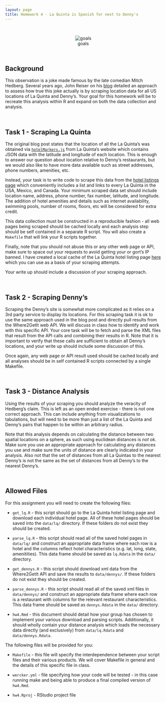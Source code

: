 ```yaml
---
layout: page
title: Homework 4 - La Quinta is Spanish for next to Denny's
---
```


<br/>
<div style="text-align:center">
![goals](imgs/hedberg.jpg)
</div>
<br/>

## Background

This observation is a joke made famous by the late comedian Mitch Hedberg. Several years ago, John Reiser on his [blog](http://njgeo.org/2014/01/30/mitch-hedberg-and-gis/) detailed an approach to assess how true this joke actually is by scraping location data for all US locations of La Quinta and Denny's. Your goal for this homework will be to recreate this analysis within R and expand on both the data collection and analysis.

<br/>

##  Task 1 - Scraping La Quinta

The original blog post states that the location of all the La Quinta's was obtained via [`hotelMarkers.js`](http://www.lq.com/lq/data/hotelMarkers.js) from La Quinta's website which contains JSON data with the latitude and longitude of each location. This is enough to answer our question about location relative to Denny's restaurants, but we would also like to have more data available such as street addresses, phone numbers, amenities, etc.

Instead, your task is to write code to scrape this data from the [hotel listings page](http://www.lq.com/en/findandbook/hotel-listings.html) which conveniently includes a list and links to every La Quinta in the USA, Mexico, and Canada. Your minimum scraped data set should include location name, address, phone number, fax number, latitude, and longitude. The addition of hotel amenities and details such as internet availability, swimming pools, number of rooms, floors, etc will be considered for extra credit.

This data collection must be constructed in a reproducible fashion - all web pages being scraped should be cached locally and each analysis step should be self contained in a separate R script. You will also create a `Makefile` that will link your R scripts together. 

Finally, note that you should not abuse this or any other web page or API, make sure to space out your requests to avoid getting your or gort's IP banned. I have created a local cache of the La Quinta hotel listing page [here](http://www2.stat.duke.edu/~cr173/lq/www.lq.com/en/findandbook/hotel-listings.html) which you can use as a basis of your scraping attempts.

Your write up should include a discussion of your scraping approach.

<br/>

## Task 2 - Scraping Denny's

Scraping the Denny's site is somewhat more complicated as it relies on a 3rd party service to display its locations. For this scraping task it is ok to use the same approach used in the blog post and directly pull results from the Where2GetIt web API. We will discuss in class how to identify and work with this specific API. Your core task will be to fetch and parse the XML files that result from the API calls and combining their results in R. Note that it is important to verify that these calls are sufficient to obtain all Denny's locations, and your write up should include some discussion of this.

Once again, any web page or API result used should be cached locally and all analyses should be in self contained R scripts connected by a single Makefile.

<br/>

## Task 3 - Distance Analysis

Using the results of your scraping you should analyze the veracity of Hedberg's claim. This is left as an open ended exercise - there is not one correct approach. This can include anything from visualizations to tabulations, but will need to be more than just a list of the La Quinta and Denny's pairs that happen to be within an arbitrary radius.

Note that this analysis depends on calculating the distance between two spatial locations on a sphere, as such using euclidean distances is *not ok*. Make sure you use an appropriate approach for calculating any distances you use and make sure the units of distance are clearly indicated in your analysis. Also not that the set of distances from all La Quintas to the nearest Denny's is not the same as the set of distances from all Denny's to the nearest Denny's.

<br/>

## Allowed Files

For this assignment you will need to create the following files:

* `get_lq.R` - this script should go to the La Quinta hotel listing page and download each individual hotel page. All of these hotel pages should be saved into the `data/lq/` directory. If these folders do not exist they should be created.

* `parse_lq.R` - this script should read all of the saved hotel pages in `data/lq/` and construct an appropriate data frame where each row is a hotel and the columns reflect hotel characteristics (e.g. lat, long, state, amenitities). This data frame should be saved as `lq.Rdata` in the `data/` directory.

* `get_dennys.R` - this script should download xml data from the Where2GetIt API and save the results to `data/dennys/`. If these folders do not exist they should be created.

* `parse_dennys.R` - this script should read all of the saved xml files in `data/dennys/` and construct an appropriate data frame where each row is a restaurant with columns for the relevant restaurant characteristics. This data frame should be saved as `dennys.Rdata` in the `data/` directory.

* `hw4.Rmd` - this document should detail how your group has chosen to implement your various download and parsing scripts. Additionally, it should wholly contain your distance analysis which loads the necessary data directly (and exclusively) from `data/lq.Rdata` and `data/dennys.Rdata`.

The following files will be provided for you:

* `Makefile` - this file will specify the interdependence between your script files and their various products. We will cover Makefile in general and the details of this specific file in class.

* `wercker.yml` - file specifying how your code will be tested - in this case running make and being able to produce a final compiled version of `hw4.Rmd`.

* `hw4.Rproj` - RStudio project file

